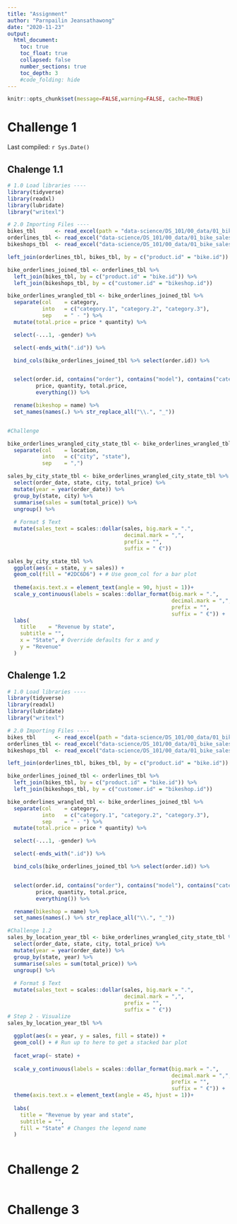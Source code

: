 ```yaml
---
title: "Assignment"
author: "Parnpailin Jeansathawong"
date: "2020-11-23"
output:
  html_document:
    toc: true
    toc_float: true
    collapsed: false
    number_sections: true
    toc_depth: 3
    #code_folding: hide
---
```


```r
knitr::opts_chunk$set(message=FALSE,warning=FALSE, cache=TRUE)
```


# Challenge 1
Last compiled: `r Sys.Date()`

## Chalenge 1.1
```r
# 1.0 Load libraries ----
library(tidyverse)
library(readxl)
library(lubridate)
library("writexl")

# 2.0 Importing Files ----
bikes_tbl      <- read_excel(path = "data-science/DS_101/00_data/01_bike_sales/01_raw_data/bikes.xlsx")
orderlines_tbl <- read_excel("data-science/DS_101/00_data/01_bike_sales/01_raw_data/orderlines.xlsx")
bikeshops_tbl  <- read_excel("data-science/DS_101/00_data/01_bike_sales/01_raw_data/bikeshops.xlsx")

left_join(orderlines_tbl, bikes_tbl, by = c("product.id" = "bike.id"))

bike_orderlines_joined_tbl <- orderlines_tbl %>%
  left_join(bikes_tbl, by = c("product.id" = "bike.id")) %>%
  left_join(bikeshops_tbl, by = c("customer.id" = "bikeshop.id"))

bike_orderlines_wrangled_tbl <- bike_orderlines_joined_tbl %>%
  separate(col    = category,
           into   = c("category.1", "category.2", "category.3"),
           sep    = " - ") %>%
  mutate(total.price = price * quantity) %>%

  select(-...1, -gender) %>%

  select(-ends_with(".id")) %>%

  bind_cols(bike_orderlines_joined_tbl %>% select(order.id)) %>%


  select(order.id, contains("order"), contains("model"), contains("category"),
         price, quantity, total.price,
         everything()) %>%

  rename(bikeshop = name) %>%
  set_names(names(.) %>% str_replace_all("\\.", "_"))


#Challenge 

bike_orderlines_wrangled_city_state_tbl <- bike_orderlines_wrangled_tbl %>%
  separate(col    = location,
           into   = c("city", "state"),
           sep    = ",") 

sales_by_city_state_tbl <- bike_orderlines_wrangled_city_state_tbl %>%
  select(order_date, state, city, total_price) %>%
  mutate(year = year(order_date)) %>%
  group_by(state, city) %>%
  summarise(sales = sum(total_price)) %>%
  ungroup() %>%
  
  # Format $ Text
  mutate(sales_text = scales::dollar(sales, big.mark = ".", 
                                     decimal.mark = ",", 
                                     prefix = "", 
                                     suffix = " €"))  

sales_by_city_state_tbl %>%
  ggplot(aes(x = state, y = sales)) +
  geom_col(fill = "#2DC6D6") + # Use geom_col for a bar plot
  
  theme(axis.text.x = element_text(angle = 90, hjust = 1))+
  scale_y_continuous(labels = scales::dollar_format(big.mark = ".", 
                                                    decimal.mark = ",", 
                                                    prefix = "", 
                                                    suffix = " €")) +
  labs(
    title    = "Revenue by state",
    subtitle = "",
    x = "State", # Override defaults for x and y
    y = "Revenue"
  )
```


## Chalenge 1.2

```r
# 1.0 Load libraries ----
library(tidyverse)
library(readxl)
library(lubridate)
library("writexl")

# 2.0 Importing Files ----
bikes_tbl      <- read_excel(path = "data-science/DS_101/00_data/01_bike_sales/01_raw_data/bikes.xlsx")
orderlines_tbl <- read_excel("data-science/DS_101/00_data/01_bike_sales/01_raw_data/orderlines.xlsx")
bikeshops_tbl  <- read_excel("data-science/DS_101/00_data/01_bike_sales/01_raw_data/bikeshops.xlsx")

left_join(orderlines_tbl, bikes_tbl, by = c("product.id" = "bike.id"))

bike_orderlines_joined_tbl <- orderlines_tbl %>%
  left_join(bikes_tbl, by = c("product.id" = "bike.id")) %>%
  left_join(bikeshops_tbl, by = c("customer.id" = "bikeshop.id"))

bike_orderlines_wrangled_tbl <- bike_orderlines_joined_tbl %>%
  separate(col    = category,
           into   = c("category.1", "category.2", "category.3"),
           sep    = " - ") %>%
  mutate(total.price = price * quantity) %>%

  select(-...1, -gender) %>%

  select(-ends_with(".id")) %>%

  bind_cols(bike_orderlines_joined_tbl %>% select(order.id)) %>%


  select(order.id, contains("order"), contains("model"), contains("category"),
         price, quantity, total.price,
         everything()) %>%

  rename(bikeshop = name) %>%
  set_names(names(.) %>% str_replace_all("\\.", "_"))

#Challenge 1.2
sales_by_location_year_tbl <- bike_orderlines_wrangled_city_state_tbl %>%
  select(order_date, state, city, total_price) %>%
  mutate(year = year(order_date)) %>%
  group_by(state, year) %>%
  summarise(sales = sum(total_price)) %>%
  ungroup() %>%
  
  # Format $ Text
  mutate(sales_text = scales::dollar(sales, big.mark = ".", 
                                     decimal.mark = ",", 
                                     prefix = "", 
                                     suffix = " €"))  
# Step 2 - Visualize
sales_by_location_year_tbl %>%
  
  ggplot(aes(x = year, y = sales, fill = state)) +
  geom_col() + # Run up to here to get a stacked bar plot
  
  facet_wrap(~ state) +
  
  scale_y_continuous(labels = scales::dollar_format(big.mark = ".", 
                                                    decimal.mark = ",", 
                                                    prefix = "", 
                                                    suffix = " €")) +
  theme(axis.text.x = element_text(angle = 45, hjust = 1))+
  
  labs(
    title = "Revenue by year and state",
    subtitle = "",
    fill = "State" # Changes the legend name
  )



```

# Challenge 2
```r


```

# Challenge 3

```r

```

